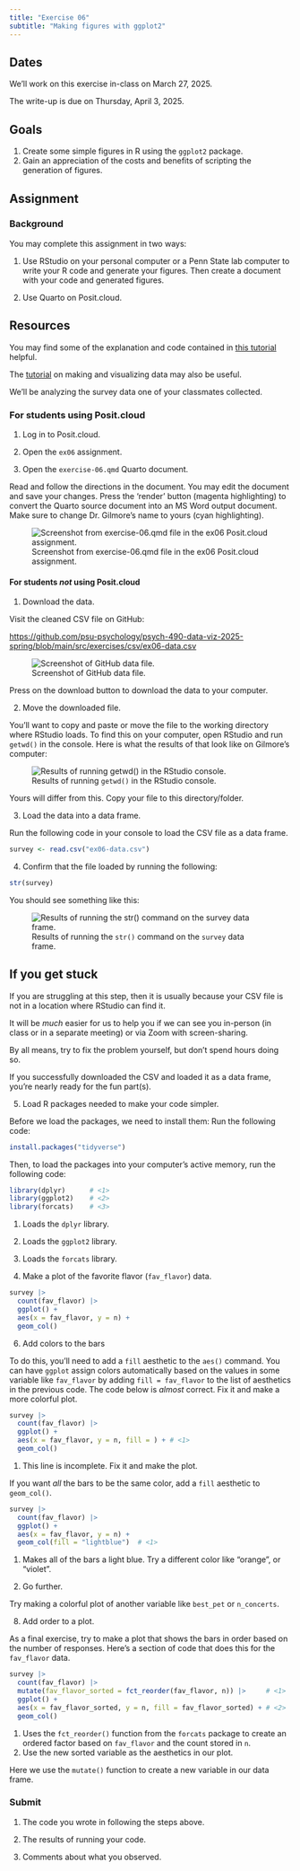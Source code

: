 ```yaml
---
title: "Exercise 06"
subtitle: "Making figures with ggplot2"
---
```


## Dates {-}

We'll work on this exercise in-class on March 27, 2025.

The write-up is [due]{.orange_due} on Thursday, April 3, 2025.

## Goals {-}

1. Create some simple figures in R using the `ggplot2` package.
2. Gain an appreciation of the costs and benefits of scripting the generation of figures.

## Assignment {-}

### Background

You may complete this assignment in two ways:

1. Use RStudio on your personal computer or a Penn State lab computer to write your R code and generate your figures. Then create a document with your code and generated figures.

2. Use Quarto on Posit.cloud.

::: {.callout-note}
## Resources
You may find some of the explanation and code contained in [this tutorial](../tutorials/tutorial-r-ggplot.qmd) helpful.

The [tutorial](../tutorials/tutorial-making-data.qmd) on making and visualizing data may also be useful.
:::

We'll be analyzing the survey data one of your classmates collected.

### For students using Posit.cloud

1. Log in to Posit.cloud.

2. Open the `ex06` assignment.

3. Open the `exercise-06.qmd` Quarto document.

Read and follow the directions in the document. 
You may edit the document and save your changes. 
Press the 'render' button (magenta highlighting) to convert the Quarto source document into an MS Word output document.
Make sure to change Dr. Gilmore's name to yours (cyan highlighting).

![Screenshot from exercise-06.qmd file in the ex06 Posit.cloud assignment.](../include/img/posit-cloud-ex-06.png){#fig-posit-cloud-ex-06}

#### For students *not* using Posit.cloud

1. Download the data.

Visit the cleaned CSV file on GitHub:

<https://github.com/psu-psychology/psych-490-data-viz-2025-spring/blob/main/src/exercises/csv/ex06-data.csv>

![Screenshot of GitHub data file.](../include/img/github-ex06-data.png){#fig-github-ex06-data}

Press on the download button to download the data to your computer.

2. Move the downloaded file.

You'll want to copy and paste or move the file to the working directory where RStudio loads.
To find this on your computer, open RStudio and run `getwd()` in the console.
Here is what the results of that look like on Gilmore's computer:

![Results of running `getwd()` in the RStudio console.](../include/img/getwd.png){#fig-getwd}

Yours will differ from this.
Copy your file to this directory/folder.

3. Load the data into a data frame.

Run the following code in your console to load the CSV file as a data frame.

```r
survey <- read.csv("ex06-data.csv")
```

4. Confirm that the file loaded by running the following:

```r
str(survey)
```

You should see something like this:

![Results of running the `str()` command on the `survey` data frame.](../include/img/str-survey.png){#fig-str-survey}

::: {.callout-warning}
## If you get stuck

If you are struggling at this step, then it is usually because your CSV file is not in a location where RStudio can find it.

It will be *much* easier for us to help you if we can see you in-person (in class or in a separate meeting) or via Zoom with screen-sharing.

By all means, try to fix the problem yourself, but don't spend hours doing so.
:::

If you successfully downloaded the CSV and loaded it as a data frame, you're nearly ready for the fun part(s).

5. Load R packages needed to make your code simpler.

Before we load the packages, we need to install them:
Run the following code:

```r
install.packages("tidyverse")
```

Then, to load the packages into your computer's active memory, run the following code:

```r
library(dplyr)      # <1>
library(ggplot2)    # <2>
library(forcats)    # <3>
```
1. Loads the `dplyr` library.
2. Loads the `ggplot2` library.
3. Loads the `forcats` library.

5. Make a plot of the favorite flavor (`fav_flavor`) data.

```r
survey |>
  count(fav_flavor) |>
  ggplot() +
  aes(x = fav_flavor, y = n) +
  geom_col()
```

6. Add colors to the bars

To do this, you'll need to add a `fill` aesthetic to the `aes()` command.
You can have `ggplot` assign colors automatically based on the values in some variable like `fav_flavor` by adding `fill = fav_flavor` to the list of aesthetics in the previous code.
The code below is *almost* correct.
Fix it and make a more colorful plot.

```r
survey |>
  count(fav_flavor) |>
  ggplot() +
  aes(x = fav_flavor, y = n, fill = ) + # <1>
  geom_col()
```
1. This line is incomplete. Fix it and make the plot.

If you want *all* the bars to be the same color, add a `fill` aesthetic to `geom_col()`.

```r
survey |>
  count(fav_flavor) |>
  ggplot() +
  aes(x = fav_flavor, y = n) +
  geom_col(fill = "lightblue")  # <1>
```
1. Makes all of the bars a light blue. Try a different color like "orange", or "violet".

7. Go further.

Try making a colorful plot of another variable like `best_pet` or `n_concerts`.

8. Add order to a plot.

As a final exercise, try to make a plot that shows the bars in order based on the number of responses.
Here's a section of code that does this for the `fav_flavor` data.

```r
survey |>
  count(fav_flavor) |>
  mutate(fav_flavor_sorted = fct_reorder(fav_flavor, n)) |>     # <1>
  ggplot() +
  aes(x = fav_flavor_sorted, y = n, fill = fav_flavor_sorted) + # <2>
  geom_col()  
```
1. Uses the `fct_reorder()` function from the `forcats` package to create an ordered factor based on `fav_flavor` and the count stored in `n`. 
2. Use the new sorted variable as the aesthetics in our plot.

::: {.callout-note}
Here we use the `mutate()` function to create a new variable in our data frame.
:::

### Submit {-}

1. The code you wrote in following the steps above.

2. The results of running your code.

3. Comments about what you observed.


